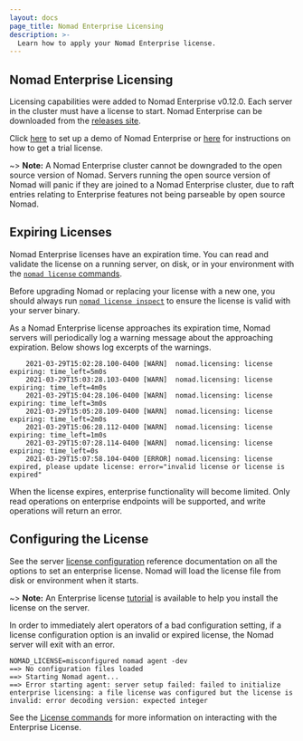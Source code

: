 ```yaml
---
layout: docs
page_title: Nomad Enterprise Licensing
description: >-
  Learn how to apply your Nomad Enterprise license.
---
```


## Nomad Enterprise Licensing

Licensing capabilities were added to Nomad Enterprise v0.12.0. Each server in
the cluster must have a license to start. Nomad Enterprise can be downloaded from
the [releases site].

Click [here](https://www.hashicorp.com/go/nomad-enterprise) to set up a demo of Nomad Enterprise
or [here](/nomad/tutorials/enterprise/hashicorp-enterprise-license#request-a-trial-license)
for instructions on how to get a trial license.

~> **Note:** A Nomad Enterprise cluster cannot be downgraded to the open
source version of Nomad. Servers running the open source version of Nomad will
panic if they are joined to a Nomad Enterprise cluster, due to raft entries
relating to Enterprise features not being parseable by open source Nomad.

## Expiring Licenses

Nomad Enterprise licenses have an expiration time.
You can read and validate the license on a running server,
on disk, or in your environment with the
[`nomad license` commands](/nomad/docs/commands/license).

Before upgrading Nomad or replacing your license with a new one, you should always run
[`nomad license inspect`](/nomad/docs/commands/license/inspect)
to ensure the license is valid with your server binary.

As a Nomad Enterprise license approaches its expiration time, Nomad servers
will periodically log a warning message about the approaching
expiration. Below shows log excerpts of the warnings.

```
    2021-03-29T15:02:28.100-0400 [WARN]  nomad.licensing: license expiring: time_left=5m0s
    2021-03-29T15:03:28.103-0400 [WARN]  nomad.licensing: license expiring: time_left=4m0s
    2021-03-29T15:04:28.106-0400 [WARN]  nomad.licensing: license expiring: time_left=3m0s
    2021-03-29T15:05:28.109-0400 [WARN]  nomad.licensing: license expiring: time_left=2m0s
    2021-03-29T15:06:28.112-0400 [WARN]  nomad.licensing: license expiring: time_left=1m0s
    2021-03-29T15:07:28.114-0400 [WARN]  nomad.licensing: license expiring: time_left=0s
    2021-03-29T15:07:58.104-0400 [ERROR] nomad.licensing: license expired, please update license: error="invalid license or license is expired"
```

When the license expires, enterprise functionality will become limited. Only
read operations on enterprise endpoints will be supported, and write
operations will return an error.

## Configuring the License

See the server [license configuration] reference documentation on all the
options to set an enterprise license. Nomad will load the license file from
disk or environment when it starts.

~> **Note:** An Enterprise license [tutorial](/nomad/tutorials/enterprise/hashicorp-enterprise-license) is available to help you install the license on the server.

In order to immediately alert operators of a bad configuration setting, if a
license configuration option is an invalid or expired license, the Nomad server
will exit with an error.

```
NOMAD_LICENSE=misconfigured nomad agent -dev
==> No configuration files loaded
==> Starting Nomad agent...
==> Error starting agent: server setup failed: failed to initialize enterprise licensing: a file license was configured but the license is invalid: error decoding version: expected integer
```

See the [License commands](/nomad/docs/commands/license) for more information on
interacting with the Enterprise License.

[releases site]: https://releases.hashicorp.com/nomad
[license configuration]: /nomad/docs/configuration/server#license_path
[license endpoint]: /nomad/api-docs/operator/license#updating-the-nomad-enterprise-license
